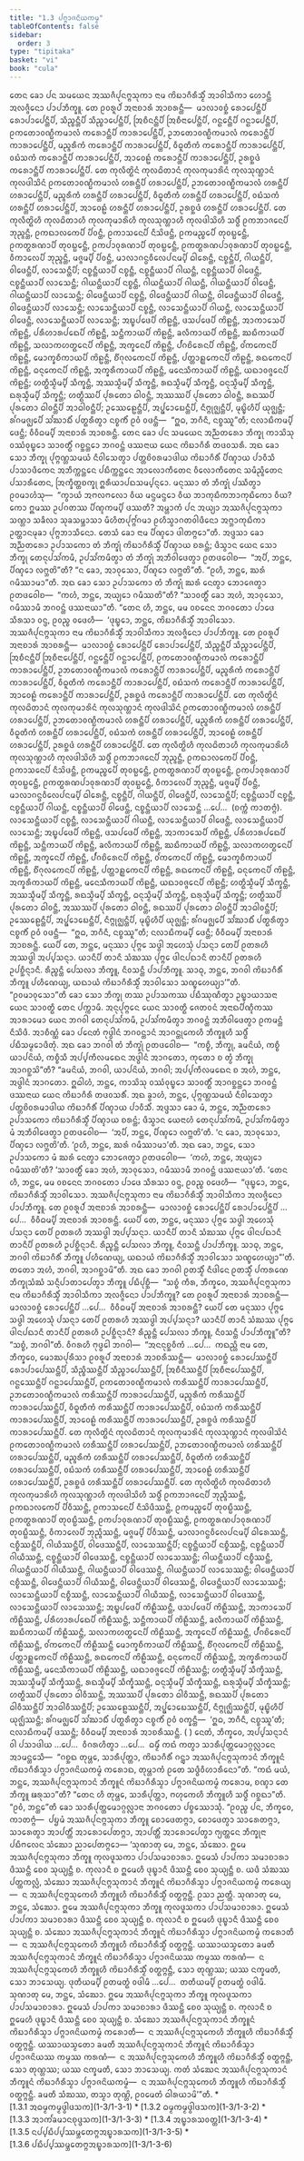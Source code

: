 ```yaml
---
title: "1.3 ᨸᨻ᩠ᨻᩣᨩᨶᩦᨿᨠᨾ᩠ᨾ"
tableOfContents: false
sidebar:
  order: 3
type: "tipitaka"
basket: "vi"
book: "cula"
---
```



<DynamicBreadcrumb />

<Division number="21" book="cula">

<Paragraph number="118" book="cula">
ᨲᩮᨶ ᨡᩮᩣ ᨸᨶ ᩈᨾᨿᩮᨶ ᩋᩔᨩᩥᨸᩩᨶᨻ᩠ᨻᩈᩩᨠᩣ ᨶᩣᨾ ᨠᩦᨭᩣᨣᩥᩁᩥᩈ᩠ᨾᩥᩴ ᩋᩣᩅᩤᩈᩥᨠᩣ ᩉᩮᩣᨶ᩠ᨲᩥ ᩋᩃᨩ᩠ᨩᩥᨶᩮᩣ ᨸᩣᨸᨽᩥᨠ᩠ᨡᩪ. ᨲᩮ ᩑᩅᩁᩪᨸᩴ ᩋᨶᩣᨧᩣᩁᩴ ᩋᩣᨧᩁᨶ᩠ᨲᩥ—  ᨾᩣᩃᩣᩅᨧ᩠ᨨᩴ ᩁᩮᩣᨸᩮᨶ᩠ᨲᩥᨸᩥ ᩁᩮᩣᨸᩣᨸᩮᨶ᩠ᨲᩥᨸᩥ, ᩈᩥᨬ᩠ᨧᨶ᩠ᨲᩥᨸᩥ ᩈᩥᨬ᩠ᨧᩣᨸᩮᨶ᩠ᨲᩥᨸᩥ, ᩒᨧᩥᨶᨶ᩠ᨲᩥᨸᩥ ᩒᨧᩥᨶᩣᨸᩮᨶ᩠ᨲᩥᨸᩥ, ᨣᨶ᩠ᨳᩮᨶ᩠ᨲᩥᨸᩥ ᨣᨶ᩠ᨳᩣᨸᩮᨶ᩠ᨲᩥᨸᩥ, ᩑᨠᨲᩮᩣᩅᨱ᩠ᨭᩥᨠᨾᩣᩃᩴ ᨠᩁᩮᩣᨶ᩠ᨲᩥᨸᩥ ᨠᩣᩁᩣᨸᩮᨶ᩠ᨲᩥᨸᩥ, ᩏᨽᨲᩮᩣᩅᨱ᩠ᨭᩥᨠᨾᩣᩃᩴ ᨠᩁᩮᩣᨶ᩠ᨲᩥᨸᩥ ᨠᩣᩁᩣᨸᩮᨶ᩠ᨲᩥᨸᩥ, ᨾᨬ᩠ᨩᩁᩥᨠᩴ ᨠᩁᩮᩣᨶ᩠ᨲᩥᨸᩥ ᨠᩣᩁᩣᨸᩮᨶ᩠ᨲᩥᨸᩥ, ᩅᩥᨵᩪᨲᩥᨠᩴ ᨠᩁᩮᩣᨶ᩠ᨲᩥᨸᩥ ᨠᩣᩁᩣᨸᩮᨶ᩠ᨲᩥᨸᩥ, ᩅᨭᩴᩈᨠᩴ ᨠᩁᩮᩣᨶ᩠ᨲᩥᨸᩥ ᨠᩣᩁᩣᨸᩮᨶ᩠ᨲᩥᨸᩥ, ᩋᩣᩅᩮᩊᩴ ᨠᩁᩮᩣᨶ᩠ᨲᩥᨸᩥ ᨠᩣᩁᩣᨸᩮᨶ᩠ᨲᩥᨸᩥ, ᩏᩁᨧ᩠ᨨᨴᩴ ᨠᩁᩮᩣᨶ᩠ᨲᩥᨸᩥ ᨠᩣᩁᩣᨸᩮᨶ᩠ᨲᩥᨸᩥ. ᨲᩮ ᨠᩩᩃᩥᨲ᩠ᨳᩦᨶᩴ ᨠᩩᩃᨵᩦᨲᩣᨶᩴ ᨠᩩᩃᨠᩩᨾᩣᩁᩦᨶᩴ ᨠᩩᩃᩈᩩᨱ᩠ᩉᩣᨶᩴ ᨠᩩᩃᨴᩤᩈᩦᨶᩴ ᩑᨠᨲᩮᩣᩅᨱ᩠ᨭᩥᨠᨾᩣᩃᩴ ᩉᩁᨶ᩠ᨲᩥᨸᩥ ᩉᩁᩣᨸᩮᨶ᩠ᨲᩥᨸᩥ, ᩏᨽᨲᩮᩣᩅᨱ᩠ᨭᩥᨠᨾᩣᩃᩴ ᩉᩁᨶ᩠ᨲᩥᨸᩥ ᩉᩁᩣᨸᩮᨶ᩠ᨲᩥᨸᩥ, ᨾᨬ᩠ᨩᩁᩥᨠᩴ ᩉᩁᨶ᩠ᨲᩥᨸᩥ ᩉᩁᩣᨸᩮᨶ᩠ᨲᩥᨸᩥ, ᩅᩥᨵᩪᨲᩥᨠᩴ ᩉᩁᨶ᩠ᨲᩥᨸᩥ ᩉᩁᩣᨸᩮᨶ᩠ᨲᩥᨸᩥ, ᩅᨭᩴᩈᨠᩴ ᩉᩁᨶ᩠ᨲᩥᨸᩥ ᩉᩁᩣᨸᩮᨶ᩠ᨲᩥᨸᩥ, ᩋᩣᩅᩮᩊᩴ ᩉᩁᨶ᩠ᨲᩥᨸᩥ ᩉᩁᩣᨸᩮᨶ᩠ᨲᩥᨸᩥ, ᩏᩁᨧ᩠ᨨᨴᩴ ᩉᩁᨶ᩠ᨲᩥᨸᩥ ᩉᩁᩣᨸᩮᨶ᩠ᨲᩥᨸᩥ. ᨲᩮ ᨠᩩᩃᩥᨲ᩠ᨳᩦᩉᩥ ᨠᩩᩃᨵᩦᨲᩣᩉᩥ ᨠᩩᩃᨠᩩᨾᩣᩁᩦᩉᩥ ᨠᩩᩃᩈᩩᨱ᩠ᩉᩣᩉᩥ ᨠᩩᩃᨴᩤᩈᩦᩉᩥ ᩈᨴ᩠ᨵᩥᩴ ᩑᨠᨽᩣᨩᨶᩮᨸᩥ ᨽᩩᨬ᩠ᨩᨶ᩠ᨲᩥ, ᩑᨠᨳᩣᩃᨠᩮᨸᩥ ᨸᩥᩅᨶ᩠ᨲᩥ, ᩑᨠᩣᩈᨶᩮᨸᩥ ᨶᩥᩈᩦᨴᨶ᩠ᨲᩥ, ᩑᨠᨾᨬ᩠ᨧᩮᨸᩥ ᨲᩩᩅᨭ᩠ᨭᩮᨶ᩠ᨲᩥ, ᩑᨠᨲ᩠ᨳᩁᨱᩣᨸᩥ ᨲᩩᩅᨭ᩠ᨭᩮᨶ᩠ᨲᩥ, ᩑᨠᨸᩣᩅᩩᩁᨱᩣᨸᩥ ᨲᩩᩅᨭ᩠ᨭᩮᨶ᩠ᨲᩥ, ᩑᨠᨲ᩠ᨳᩁᨱᨸᩣᩅᩩᩁᨱᩣᨸᩥ ᨲᩩᩅᨭ᩠ᨭᩮᨶ᩠ᨲᩥ, ᩅᩥᨠᩣᩃᩮᨸᩥ ᨽᩩᨬ᩠ᨩᨶ᩠ᨲᩥ, ᨾᨩ᩠ᨩᨾ᩠ᨸᩥ ᨸᩥᩅᨶ᩠ᨲᩥ, ᨾᩣᩃᩣᨣᨶ᩠ᨵᩅᩥᩃᩮᨸᨶᨾ᩠ᨸᩥ ᨵᩤᩁᩮᨶ᩠ᨲᩥ, ᨶᨧ᩠ᨧᨶ᩠ᨲᩥᨸᩥ, ᨣᩤᨿᨶ᩠ᨲᩥᨸᩥ, ᩅᩤᨴᩮᨶ᩠ᨲᩥᨸᩥ, ᩃᩣᩈᩮᨶ᩠ᨲᩥᨸᩥ; ᨶᨧ᩠ᨧᨶ᩠ᨲᩥᨿᩣᨸᩥ ᨶᨧ᩠ᨧᨶ᩠ᨲᩥ, ᨶᨧ᩠ᨧᨶ᩠ᨲᩥᨿᩣᨸᩥ ᨣᩤᨿᨶ᩠ᨲᩥ, ᨶᨧ᩠ᨧᨶ᩠ᨲᩥᨿᩣᨸᩥ ᩅᩤᨴᩮᨶ᩠ᨲᩥ, ᨶᨧ᩠ᨧᨶ᩠ᨲᩥᨿᩣᨸᩥ ᩃᩣᩈᩮᨶ᩠ᨲᩥ; ᨣᩤᨿᨶ᩠ᨲᩥᨿᩣᨸᩥ ᨶᨧ᩠ᨧᨶ᩠ᨲᩥ, ᨣᩤᨿᨶ᩠ᨲᩥᨿᩣᨸᩥ ᨣᩤᨿᨶ᩠ᨲᩥ, ᨣᩤᨿᨶ᩠ᨲᩥᨿᩣᨸᩥ ᩅᩤᨴᩮᨶ᩠ᨲᩥ, ᨣᩤᨿᨶ᩠ᨲᩥᨿᩣᨸᩥ ᩃᩣᩈᩮᨶ᩠ᨲᩥ; ᩅᩤᨴᩮᨶ᩠ᨲᩥᨿᩣᨸᩥ ᨶᨧ᩠ᨧᨶ᩠ᨲᩥ, ᩅᩤᨴᩮᨶ᩠ᨲᩥᨿᩣᨸᩥ ᨣᩤᨿᨶ᩠ᨲᩥ, ᩅᩤᨴᩮᨶ᩠ᨲᩥᨿᩣᨸᩥ ᩅᩤᨴᩮᨶ᩠ᨲᩥ, ᩅᩤᨴᩮᨶ᩠ᨲᩥᨿᩣᨸᩥ ᩃᩣᩈᩮᨶ᩠ᨲᩥ; ᩃᩣᩈᩮᨶ᩠ᨲᩥᨿᩣᨸᩥ ᨶᨧ᩠ᨧᨶ᩠ᨲᩥ, ᩃᩣᩈᩮᨶ᩠ᨲᩥᨿᩣᨸᩥ ᨣᩤᨿᨶ᩠ᨲᩥ, ᩃᩣᩈᩮᨶ᩠ᨲᩥᨿᩣᨸᩥ ᩅᩤᨴᩮᨶ᩠ᨲᩥ, ᩃᩣᩈᩮᨶ᩠ᨲᩥᨿᩣᨸᩥ ᩃᩣᩈᩮᨶ᩠ᨲᩥ; ᩋᨭ᩠ᨮᨸᨴᩮᨸᩥ ᨠᩦᩊᨶ᩠ᨲᩥ, ᨴᩈᨸᨴᩮᨸᩥ ᨠᩦᩊᨶ᩠ᨲᩥ, ᩋᩣᨠᩣᩈᩮᨸᩥ ᨠᩦᩊᨶ᩠ᨲᩥ, ᨸᩁᩥᩉᩣᩁᨸᨳᩮᨸᩥ ᨠᩦᩊᨶ᩠ᨲᩥ, ᩈᨶ᩠ᨲᩥᨠᩣᨿᨸᩥ ᨠᩦᩊᨶ᩠ᨲᩥ, ᨡᩃᩥᨠᩣᨿᨸᩥ ᨠᩦᩊᨶ᩠ᨲᩥ, ᨥᨭᩥᨠᩣᨿᨸᩥ ᨠᩦᩊᨶ᩠ᨲᩥ, ᩈᩃᩣᨠᩉᨲ᩠ᨳᩮᨶᨸᩥ ᨠᩦᩊᨶ᩠ᨲᩥ, ᩋᨠ᩠ᨡᩮᨶᨸᩥ ᨠᩦᩊᨶ᩠ᨲᩥ, ᨸᩘᨣᨧᩦᩁᩮᨶᨸᩥ ᨠᩦᩊᨶ᩠ᨲᩥ, ᩅᩘᨠᨠᩮᨶᨸᩥ ᨠᩦᩊᨶ᩠ᨲᩥ, ᨾᩮᩣᨠ᩠ᨡᨧᩥᨠᩣᨿᨸᩥ ᨠᩦᩊᨶ᩠ᨲᩥ, ᨧᩥᩘᨣᩩᩃᨠᩮᨶᨸᩥ ᨠᩦᩊᨶ᩠ᨲᩥ, ᨸᨲ᩠ᨲᩣᩊ᩠ᩉᨠᩮᨶᨸᩥ ᨠᩦᩊᨶ᩠ᨲᩥ, ᩁᨳᨠᩮᨶᨸᩥ ᨠᩦᩊᨶ᩠ᨲᩥ, ᨵᨶᩩᨠᩮᨶᨸᩥ ᨠᩦᩊᨶ᩠ᨲᩥ, ᩋᨠ᩠ᨡᩁᩥᨠᩣᨿᨸᩥ ᨠᩦᩊᨶ᩠ᨲᩥ, ᨾᨶᩮᩈᩥᨠᩣᨿᨸᩥ ᨠᩦᩊᨶ᩠ᨲᩥ, ᨿᨳᩣᩅᨩ᩠ᨩᩮᨶᨸᩥ ᨠᩦᩊᨶ᩠ᨲᩥ; ᩉᨲ᩠ᨳᩥᩈ᩠ᨾᩥᨾ᩠ᨸᩥ ᩈᩥᨠ᩠ᨡᨶ᩠ᨲᩥ, ᩋᩔᩈ᩠ᨾᩥᨾ᩠ᨸᩥ ᩈᩥᨠ᩠ᨡᨶ᩠ᨲᩥ, ᩁᨳᩈ᩠ᨾᩥᨾ᩠ᨸᩥ ᩈᩥᨠ᩠ᨡᨶ᩠ᨲᩥ, ᨵᨶᩩᩈ᩠ᨾᩥᨾ᩠ᨸᩥ ᩈᩥᨠ᩠ᨡᨶ᩠ᨲᩥ, ᨳᩁᩩᩈ᩠ᨾᩥᨾ᩠ᨸᩥ ᩈᩥᨠ᩠ᨡᨶ᩠ᨲᩥ; ᩉᨲ᩠ᨳᩥᩔᨸᩥ ᨸᩩᩁᨲᩮᩣ ᨵᩤᩅᨶ᩠ᨲᩥ, ᩋᩔᩔᨸᩥ ᨸᩩᩁᨲᩮᩣ ᨵᩤᩅᨶ᩠ᨲᩥ, ᩁᨳᩔᨸᩥ ᨸᩩᩁᨲᩮᩣ ᨵᩤᩅᨶ᩠ᨲᩥᨸᩥ ᩋᩣᨵᩤᩅᨶ᩠ᨲᩥᨸᩥ; ᩏᩔᩮᩊᩮᨶ᩠ᨲᩥᨸᩥ, ᩋᨸ᩠ᨹᩮᩣᨭᩮᨶ᩠ᨲᩥᨸᩥ, ᨶᩥᨻ᩠ᨻᩩᨩ᩠ᨫᨶ᩠ᨲᩥᨸᩥ, ᨾᩩᨭ᩠ᨮᩦᩉᩥᨸᩥ ᨿᩩᨩ᩠ᨫᨶ᩠ᨲᩥ; ᩁᩘᨣᨾᨩ᩠ᨫᩮᨸᩥ ᩈᩘᨥᩣᨭᩥᩴ ᨸᨲ᩠ᨳᩁᩥᨲ᩠ᩅᩣ ᨶᨧ᩠ᨧᨠᩥᩴ ᩑᩅᩴ ᩅᨴᨶ᩠ᨲᩥ—  “ᩍᨵ, ᨽᨣᩥᨶᩥ, ᨶᨧ᩠ᨧᩔᩪ”ᨲᩥ; ᨶᩃᩣᨭᩥᨠᨾ᩠ᨸᩥ ᨴᩮᨶ᩠ᨲᩥ; ᩅᩥᩅᩥᨵᨾ᩠ᨸᩥ ᩋᨶᩣᨧᩣᩁᩴ ᩋᩣᨧᩁᨶ᩠ᨲᩥ.


</Paragraph>

</Division>
<Division number="22" book="cula">

<Paragraph number="119" book="cula">
ᨲᩮᨶ ᨡᩮᩣ ᨸᨶ ᩈᨾᨿᩮᨶ ᩋᨬ᩠ᨬᨲᩁᩮᩣ ᨽᩥᨠ᩠ᨡᩩ ᨠᩣᩈᩦᩈᩩ ᩅᩔᩴᩅᩩᨭ᩠ᨮᩮᩣ ᩈᩣᩅᨲ᩠ᨳᩥᩴ ᨣᨧ᩠ᨨᨶ᩠ᨲᩮᩣ ᨽᨣᩅᨶ᩠ᨲᩴ ᨴᩔᨶᩣᨿ ᨿᩮᨶ ᨠᩦᨭᩣᨣᩥᩁᩥ ᨲᨴᩅᩈᩁᩥ. ᩋᨳ ᨡᩮᩣ ᩈᩮᩣ ᨽᩥᨠ᩠ᨡᩩ ᨸᩩᨻ᩠ᨻᨱ᩠ᩉᩈᨾᨿᩴ ᨶᩥᩅᩤᩈᩮᨲ᩠ᩅᩣ ᨸᨲ᩠ᨲᨧᩦᩅᩁᨾᩣᨴᩤᨿ ᨠᩦᨭᩣᨣᩥᩁᩥᩴ ᨸᩥᨱ᩠ᨯᩣᨿ ᨸᩣᩅᩥᩈᩥ ᨸᩣᩈᩣᨴᩥᨠᩮᨶ ᩋᨽᩥᨠ᩠ᨠᨶ᩠ᨲᩮᨶ ᨸᨭᩥᨠ᩠ᨠᨶ᩠ᨲᩮᨶ ᩋᩣᩃᩮᩣᨠᩥᨲᩮᨶ ᩅᩥᩃᩮᩣᨠᩥᨲᩮᨶ ᩈᨾᩥᨬ᩠ᨩᩥᨲᩮᨶ ᨸᩈᩣᩁᩥᨲᩮᨶ, ᩒᨠ᩠ᨡᩥᨲ᩠ᨲᨧᨠ᩠ᨡᩩ ᩍᩁᩥᨿᩣᨸᨳᩈᨾ᩠ᨸᨶ᩠ᨶᩮᩣ. ᨾᨶᩩᩔᩣ ᨲᩴ ᨽᩥᨠ᩠ᨡᩩᩴ ᨸᩔᩥᨲ᩠ᩅᩣ ᩑᩅᨾᩣᩉᩴᩈᩩ—  “ᨠ᩠ᩅᩣᨿᩴ ᩋᨻᩃᨻᩃᩮᩣ ᩅᩥᨿ ᨾᨶ᩠ᨴᨾᨶ᩠ᨴᩮᩣ ᩅᩥᨿ ᨽᩣᨠᩩᨭᩥᨠᨽᩣᨠᩩᨭᩥᨠᩮᩣ ᩅᩥᨿ? ᨠᩮᩣ ᩍᨾᩔ ᩏᨸᨣᨲᩔ ᨸᩥᨱ᩠ᨯᨠᨾ᩠ᨸᩥ ᨴᩔᨲᩥ? ᩋᨾ᩠ᩉᩣᨠᩴ ᨸᨶ ᩋᨿ᩠ᨿᩣ ᩋᩔᨩᩥᨸᩩᨶᨻ᩠ᨻᩈᩩᨠᩣ ᩈᨱ᩠ᩉᩣ ᩈᨡᩥᩃᩣ ᩈᩩᨡᩈᨾ᩠ᨽᩣᩈᩣ ᨾᩥᩉᩥᨲᨸᩩᨻ᩠ᨻᩘᨣᨾᩣ ᩑᩉᩥᩈ᩠ᩅᩣᨣᨲᩅᩤᨴᩥᨶᩮᩣ ᩋᨻ᩠ᨽᩣᨠᩩᨭᩥᨠᩣ ᩏᨲ᩠ᨲᩣᨶᨾᩩᨡᩣ ᨸᩩᨻ᩠ᨻᨽᩣᩈᩥᨶᩮᩣ. ᨲᩮᩈᩴ ᨡᩮᩣ ᨶᩣᨾ ᨸᩥᨱ᩠ᨯᩮᩣ ᨴᩤᨲᨻ᩠ᨻᩮᩣ”ᨲᩥ.


</Paragraph>

<Paragraph number="120" book="cula">
ᩋᨴ᩠ᨴᩈᩣ ᨡᩮᩣ ᩋᨬ᩠ᨬᨲᩁᩮᩣ ᩏᨸᩣᩈᨠᩮᩣ ᨲᩴ ᨽᩥᨠ᩠ᨡᩩᩴ ᨠᩦᨭᩣᨣᩥᩁᩥᩈ᩠ᨾᩥᩴ ᨸᩥᨱ᩠ᨯᩣᨿ ᨧᩁᨶ᩠ᨲᩴ; ᨴᩥᩈ᩠ᩅᩣᨶ ᨿᩮᨶ ᩈᩮᩣ ᨽᩥᨠ᩠ᨡᩩ ᨲᩮᨶᩩᨸᩈᩘᨠᨾᩥ, ᩏᨸᩈᩘᨠᨾᩥᨲ᩠ᩅᩣ ᨲᩴ ᨽᩥᨠ᩠ᨡᩩᩴ ᩋᨽᩥᩅᩤᨴᩮᨲ᩠ᩅᩣ ᩑᨲᨴᩅᩮᩤᨧ—  “ᩋᨸᩥ, ᨽᨶ᩠ᨲᩮ, ᨸᩥᨱ᩠ᨯᩮᩣ ᩃᨻ᩠ᨽᨲᩦ”ᨲᩥ? “ᨶ ᨡᩮᩣ, ᩋᩣᩅᩩᩈᩮᩣ, ᨸᩥᨱ᩠ᨯᩮᩣ ᩃᨻ᩠ᨽᨲᩦ”ᨲᩥ. “ᩑᩉᩥ, ᨽᨶ᩠ᨲᩮ, ᨥᩁᩴ ᨣᨾᩥᩔᩣᨾᩣ”ᨲᩥ. ᩋᨳ ᨡᩮᩣ ᩈᩮᩣ ᩏᨸᩣᩈᨠᩮᩣ ᨲᩴ ᨽᩥᨠ᩠ᨡᩩᩴ ᨥᩁᩴ ᨶᩮᨲ᩠ᩅᩣ ᨽᩮᩣᨩᩮᨲ᩠ᩅᩣ ᩑᨲᨴᩅᩮᩤᨧ—  “ᨠᩉᩴ, ᨽᨶ᩠ᨲᩮ, ᩋᨿ᩠ᨿᩮᩣ ᨣᨾᩥᩔᨲᩦ”ᨲᩥ? “ᩈᩣᩅᨲ᩠ᨳᩥᩴ ᨡᩮᩣ ᩋᩉᩴ, ᩋᩣᩅᩩᩈᩮᩣ, ᨣᨾᩥᩔᩣᨾᩥ ᨽᨣᩅᨶ᩠ᨲᩴ ᨴᩔᨶᩣᨿᩣ”ᨲᩥ. “ᨲᩮᨶ ᩉᩥ, ᨽᨶ᩠ᨲᩮ, ᨾᨾ ᩅᨧᨶᩮᨶ ᨽᨣᩅᨲᩮᩣ ᨸᩣᨴᩮ ᩈᩥᩁᩈᩣ ᩅᨶ᩠ᨴ, ᩑᩅᨬ᩠ᨧ ᩅᨴᩮᩉᩥ—  ‘ᨴᩩᨭ᩠ᨮᩮᩣ, ᨽᨶ᩠ᨲᩮ, ᨠᩦᨭᩣᨣᩥᩁᩥᩈ᩠ᨾᩥᩴ ᩋᩣᩅᩤᩈᩮᩣ. ᩋᩔᨩᩥᨸᩩᨶᨻ᩠ᨻᩈᩩᨠᩣ ᨶᩣᨾ ᨠᩦᨭᩣᨣᩥᩁᩥᩈ᩠ᨾᩥᩴ ᩋᩣᩅᩤᩈᩥᨠᩣ ᩋᩃᨩ᩠ᨩᩥᨶᩮᩣ ᨸᩣᨸᨽᩥᨠ᩠ᨡᩪ. ᨲᩮ ᩑᩅᩁᩪᨸᩴ ᩋᨶᩣᨧᩣᩁᩴ ᩋᩣᨧᩁᨶ᩠ᨲᩥ—  ᨾᩣᩃᩣᩅᨧ᩠ᨨᩴ ᩁᩮᩣᨸᩮᨶ᩠ᨲᩥᨸᩥ ᩁᩮᩣᨸᩣᨸᩮᨶ᩠ᨲᩥᨸᩥ, ᩈᩥᨬ᩠ᨧᨶ᩠ᨲᩥᨸᩥ ᩈᩥᨬ᩠ᨧᩣᨸᩮᨶ᩠ᨲᩥᨸᩥ, ᩒᨧᩥᨶᨶ᩠ᨲᩥᨸᩥ ᩒᨧᩥᨶᩣᨸᩮᨶ᩠ᨲᩥᨸᩥ, ᨣᨶ᩠ᨳᩮᨶ᩠ᨲᩥᨸᩥ ᨣᨶ᩠ᨳᩣᨸᩮᨶ᩠ᨲᩥᨸᩥ, ᩑᨠᨲᩮᩣᩅᨱ᩠ᨭᩥᨠᨾᩣᩃᩴ ᨠᩁᩮᩣᨶ᩠ᨲᩥᨸᩥ ᨠᩣᩁᩣᨸᩮᨶ᩠ᨲᩥᨸᩥ, ᩏᨽᨲᩮᩣᩅᨱ᩠ᨭᩥᨠᨾᩣᩃᩴ ᨠᩁᩮᩣᨶ᩠ᨲᩥᨸᩥ ᨠᩣᩁᩣᨸᩮᨶ᩠ᨲᩥᨸᩥ, ᨾᨬ᩠ᨩᩁᩥᨠᩴ ᨠᩁᩮᩣᨶ᩠ᨲᩥᨸᩥ ᨠᩣᩁᩣᨸᩮᨶ᩠ᨲᩥᨸᩥ, ᩅᩥᨵᩪᨲᩥᨠᩴ ᨠᩁᩮᩣᨶ᩠ᨲᩥᨸᩥ ᨠᩣᩁᩣᨸᩮᨶ᩠ᨲᩥᨸᩥ, ᩅᨭᩴᩈᨠᩴ ᨠᩁᩮᩣᨶ᩠ᨲᩥᨸᩥ ᨠᩣᩁᩣᨸᩮᨶ᩠ᨲᩥᨸᩥ, ᩋᩣᩅᩮᩊᩴ ᨠᩁᩮᩣᨶ᩠ᨲᩥᨸᩥ ᨠᩣᩁᩣᨸᩮᨶ᩠ᨲᩥᨸᩥ, ᩏᩁᨧ᩠ᨨᨴᩴ ᨠᩁᩮᩣᨶ᩠ᨲᩥᨸᩥ ᨠᩣᩁᩣᨸᩮᨶ᩠ᨲᩥᨸᩥ. ᨲᩮ ᨠᩩᩃᩥᨲ᩠ᨳᩦᨶᩴ ᨠᩩᩃᨵᩦᨲᩣᨶᩴ ᨠᩩᩃᨠᩩᨾᩣᩁᩦᨶᩴ ᨠᩩᩃᩈᩩᨱ᩠ᩉᩣᨶᩴ ᨠᩩᩃᨴᩤᩈᩦᨶᩴ ᩑᨠᨲᩮᩣᩅᨱ᩠ᨭᩥᨠᨾᩣᩃᩴ ᩉᩁᨶ᩠ᨲᩥᨸᩥ ᩉᩁᩣᨸᩮᨶ᩠ᨲᩥᨸᩥ, ᩏᨽᨲᩮᩣᩅᨱ᩠ᨭᩥᨠᨾᩣᩃᩴ ᩉᩁᨶ᩠ᨲᩥᨸᩥ ᩉᩁᩣᨸᩮᨶ᩠ᨲᩥᨸᩥ, ᨾᨬ᩠ᨩᩁᩥᨠᩴ ᩉᩁᨶ᩠ᨲᩥᨸᩥ ᩉᩁᩣᨸᩮᨶ᩠ᨲᩥᨸᩥ, ᩅᩥᨵᩪᨲᩥᨠᩴ ᩉᩁᨶ᩠ᨲᩥᨸᩥ ᩉᩁᩣᨸᩮᨶ᩠ᨲᩥᨸᩥ, ᩅᨭᩴᩈᨠᩴ ᩉᩁᨶ᩠ᨲᩥᨸᩥ ᩉᩁᩣᨸᩮᨶ᩠ᨲᩥᨸᩥ, ᩋᩣᩅᩮᩊᩴ ᩉᩁᨶ᩠ᨲᩥᨸᩥ ᩉᩁᩣᨸᩮᨶ᩠ᨲᩥᨸᩥ, ᩏᩁᨧ᩠ᨨᨴᩴ ᩉᩁᨶ᩠ᨲᩥᨸᩥ ᩉᩁᩣᨸᩮᨶ᩠ᨲᩥᨸᩥ.


</Paragraph>

<Paragraph number="121" book="cula">
ᨲᩮ ᨠᩩᩃᩥᨲ᩠ᨳᩦᩉᩥ ᨠᩩᩃᨵᩦᨲᩣᩉᩥ ᨠᩩᩃᨠᩩᨾᩣᩁᩦᩉᩥ ᨠᩩᩃᩈᩩᨱ᩠ᩉᩣᩉᩥ ᨠᩩᩃᨴᩤᩈᩦᩉᩥ ᩈᨴ᩠ᨵᩥᩴ ᩑᨠᨽᩣᨩᨶᩮᨸᩥ ᨽᩩᨬ᩠ᨩᨶ᩠ᨲᩥ, ᩑᨠᨳᩣᩃᨠᩮᨸᩥ ᨸᩥᩅᨶ᩠ᨲᩥ, ᩑᨠᩣᩈᨶᩮᨸᩥ ᨶᩥᩈᩦᨴᨶ᩠ᨲᩥ, ᩑᨠᨾᨬ᩠ᨧᩮᨸᩥ ᨲᩩᩅᨭ᩠ᨭᩮᨶ᩠ᨲᩥ, ᩑᨠᨲ᩠ᨳᩁᨱᩣᨸᩥ ᨲᩩᩅᨭ᩠ᨭᩮᨶ᩠ᨲᩥ, ᩑᨠᨸᩣᩅᩩᩁᨱᩣᨸᩥ ᨲᩩᩅᨭ᩠ᨭᩮᨶ᩠ᨲᩥ, ᩑᨠᨲ᩠ᨳᩁᨱᨸᩣᩅᩩᩁᨱᩣᨸᩥ ᨲᩩᩅᨭ᩠ᨭᩮᨶ᩠ᨲᩥ, ᩅᩥᨠᩣᩃᩮᨸᩥ ᨽᩩᨬ᩠ᨩᨶ᩠ᨲᩥ, ᨾᨩ᩠ᨩᨾ᩠ᨸᩥ ᨸᩥᩅᨶ᩠ᨲᩥ, ᨾᩣᩃᩣᨣᨶ᩠ᨵᩅᩥᩃᩮᨸᨶᨾ᩠ᨸᩥ ᨵᩤᩁᩮᨶ᩠ᨲᩥ, ᨶᨧ᩠ᨧᨶ᩠ᨲᩥᨸᩥ, ᨣᩤᨿᨶ᩠ᨲᩥᨸᩥ, ᩅᩤᨴᩮᨶ᩠ᨲᩥᨸᩥ, ᩃᩣᩈᩮᨶ᩠ᨲᩥᨸᩥ; ᨶᨧ᩠ᨧᨶ᩠ᨲᩥᨿᩣᨸᩥ ᨶᨧ᩠ᨧᨶ᩠ᨲᩥ, ᨶᨧ᩠ᨧᨶ᩠ᨲᩥᨿᩣᨸᩥ ᨣᩤᨿᨶ᩠ᨲᩥ, ᨶᨧ᩠ᨧᨶ᩠ᨲᩥᨿᩣᨸᩥ ᩅᩤᨴᩮᨶ᩠ᨲᩥ, ᨶᨧ᩠ᨧᨶ᩠ᨲᩥᨿᩣᨸᩥ ᩃᩣᩈᩮᨶ᩠ᨲᩥ …ᨸᩮ…  (ᨧᨠ᩠ᨠᩴ ᨠᩣᨲᨻ᩠ᨻᩴ). ᩃᩣᩈᩮᨶ᩠ᨲᩥᨿᩣᨸᩥ ᨶᨧ᩠ᨧᨶ᩠ᨲᩥ, ᩃᩣᩈᩮᨶ᩠ᨲᩥᨿᩣᨸᩥ ᨣᩤᨿᨶ᩠ᨲᩥ, ᩃᩣᩈᩮᨶ᩠ᨲᩥᨿᩣᨸᩥ ᩅᩤᨴᩮᨶ᩠ᨲᩥ, ᩃᩣᩈᩮᨶ᩠ᨲᩥᨿᩣᨸᩥ ᩃᩣᩈᩮᨶ᩠ᨲᩥ; ᩋᨭ᩠ᨮᨸᨴᩮᨸᩥ ᨠᩦᩊᨶ᩠ᨲᩥ, ᨴᩈᨸᨴᩮᨸᩥ ᨠᩦᩊᨶ᩠ᨲᩥ, ᩋᩣᨠᩣᩈᩮᨸᩥ ᨠᩦᩊᨶ᩠ᨲᩥ, ᨸᩁᩥᩉᩣᩁᨸᨳᩮᨸᩥ ᨠᩦᩊᨶ᩠ᨲᩥ, ᩈᨶ᩠ᨲᩥᨠᩣᨿᨸᩥ ᨠᩦᩊᨶ᩠ᨲᩥ, ᨡᩃᩥᨠᩣᨿᨸᩥ ᨠᩦᩊᨶ᩠ᨲᩥ, ᨥᨭᩥᨠᩣᨿᨸᩥ ᨠᩦᩊᨶ᩠ᨲᩥ, ᩈᩃᩣᨠᩉᨲ᩠ᨳᩮᨶᨸᩥ ᨠᩦᩊᨶ᩠ᨲᩥ, ᩋᨠ᩠ᨡᩮᨶᨸᩥ ᨠᩦᩊᨶ᩠ᨲᩥ, ᨸᩘᨣᨧᩦᩁᩮᨶᨸᩥ ᨠᩦᩊᨶ᩠ᨲᩥ, ᩅᩘᨠᨠᩮᨶᨸᩥ ᨠᩦᩊᨶ᩠ᨲᩥ, ᨾᩮᩣᨠ᩠ᨡᨧᩥᨠᩣᨿᨸᩥ ᨠᩦᩊᨶ᩠ᨲᩥ, ᨧᩥᩘᨣᩩᩃᨠᩮᨶᨸᩥ ᨠᩦᩊᨶ᩠ᨲᩥ, ᨸᨲ᩠ᨲᩣᩊ᩠ᩉᨠᩮᨶᨸᩥ ᨠᩦᩊᨶ᩠ᨲᩥ, ᩁᨳᨠᩮᨶᨸᩥ ᨠᩦᩊᨶ᩠ᨲᩥ, ᨵᨶᩩᨠᩮᨶᨸᩥ ᨠᩦᩊᨶ᩠ᨲᩥ, ᩋᨠ᩠ᨡᩁᩥᨠᩣᨿᨸᩥ ᨠᩦᩊᨶ᩠ᨲᩥ, ᨾᨶᩮᩈᩥᨠᩣᨿᨸᩥ ᨠᩦᩊᨶ᩠ᨲᩥ, ᨿᨳᩣᩅᨩ᩠ᨩᩮᨶᨸᩥ ᨠᩦᩊᨶ᩠ᨲᩥ; ᩉᨲ᩠ᨳᩥᩈ᩠ᨾᩥᨾ᩠ᨸᩥ ᩈᩥᨠ᩠ᨡᨶ᩠ᨲᩥ, ᩋᩔᩈ᩠ᨾᩥᨾ᩠ᨸᩥ ᩈᩥᨠ᩠ᨡᨶ᩠ᨲᩥ, ᩁᨳᩈ᩠ᨾᩥᨾ᩠ᨸᩥ ᩈᩥᨠ᩠ᨡᨶ᩠ᨲᩥ, ᨵᨶᩩᩈ᩠ᨾᩥᨾ᩠ᨸᩥ ᩈᩥᨠ᩠ᨡᨶ᩠ᨲᩥ, ᨳᩁᩩᩈ᩠ᨾᩥᨾ᩠ᨸᩥ ᩈᩥᨠ᩠ᨡᨶ᩠ᨲᩥ; ᩉᨲ᩠ᨳᩥᩔᨸᩥ ᨸᩩᩁᨲᩮᩣ ᨵᩤᩅᨶ᩠ᨲᩥ, ᩋᩔᩔᨸᩥ ᨸᩩᩁᨲᩮᩣ ᨵᩤᩅᨶ᩠ᨲᩥ, ᩁᨳᩔᨸᩥ ᨸᩩᩁᨲᩮᩣ ᨵᩤᩅᨶ᩠ᨲᩥᨸᩥ ᩋᩣᨵᩤᩅᨶ᩠ᨲᩥᨸᩥ; ᩏᩔᩮᩊᩮᨶ᩠ᨲᩥᨸᩥ, ᩋᨸ᩠ᨹᩮᩣᨭᩮᨶ᩠ᨲᩥᨸᩥ, ᨶᩥᨻ᩠ᨻᩩᨩ᩠ᨫᨶ᩠ᨲᩥᨸᩥ, ᨾᩩᨭ᩠ᨮᩦᩉᩥᨸᩥ ᨿᩩᨩ᩠ᨫᨶ᩠ᨲᩥ; ᩁᩘᨣᨾᨩ᩠ᨫᩮᨸᩥ ᩈᩘᨥᩣᨭᩥᩴ ᨸᨲ᩠ᨳᩁᩥᨲ᩠ᩅᩣ ᨶᨧ᩠ᨧᨠᩥᩴ ᩑᩅᩴ ᩅᨴᨶ᩠ᨲᩥ—  “ᩍᨵ, ᨽᨣᩥᨶᩥ, ᨶᨧ᩠ᨧᩔᩪ”ᨲᩥ; ᨶᩃᩣᨭᩥᨠᨾ᩠ᨸᩥ ᨴᩮᨶ᩠ᨲᩥ; ᩅᩥᩅᩥᨵᨾ᩠ᨸᩥ ᩋᨶᩣᨧᩣᩁᩴ ᩋᩣᨧᩁᨶ᩠ᨲᩥ. ᨿᩮᨸᩥ ᨲᩮ, ᨽᨶ᩠ᨲᩮ, ᨾᨶᩩᩔᩣ ᨸᩩᨻ᩠ᨻᩮ ᩈᨴ᩠ᨵᩤ ᩋᩉᩮᩈᩩᩴ ᨸᩈᨶ᩠ᨶᩣ ᨲᩮᨸᩥ ᩑᨲᩁᩉᩥ ᩋᩔᨴ᩠ᨵᩤ ᩋᨸ᩠ᨸᩈᨶ᩠ᨶᩣ. ᨿᩣᨶᩥᨸᩥ ᨲᩣᨶᩥ ᩈᩴᨥᩔ ᨸᩩᨻ᩠ᨻᩮ ᨴᩤᨶᨸᨳᩣᨶᩥ ᨲᩣᨶᩥᨸᩥ ᩑᨲᩁᩉᩥ ᩏᨸᨧ᩠ᨨᩥᨶ᩠ᨶᩣᨶᩥ. ᩁᩥᨬ᩠ᨧᨶ᩠ᨲᩥ ᨸᩮᩈᩃᩣ ᨽᩥᨠ᩠ᨡᩪ, ᨶᩥᩅᩈᨶ᩠ᨲᩥ ᨸᩣᨸᨽᩥᨠ᩠ᨡᩪ. ᩈᩣᨵᩩ, ᨽᨶ᩠ᨲᩮ, ᨽᨣᩅᩤ ᨠᩦᨭᩣᨣᩥᩁᩥᩴ ᨽᩥᨠ᩠ᨡᩪ ᨸᩉᩥᨱᩮᨿ᩠ᨿ, ᨿᨳᩣᨿᩴ ᨠᩦᨭᩣᨣᩥᩁᩥᩈ᩠ᨾᩥᩴ ᩋᩣᩅᩤᩈᩮᩣ ᩈᨱ᩠ᨮᩉᩮᨿ᩠ᨿᩣ’”ᨲᩥ.


</Paragraph>

<Paragraph number="122" book="cula">
“ᩑᩅᨾᩣᩅᩩᩈᩮᩣ”ᨲᩥ ᨡᩮᩣ ᩈᩮᩣ ᨽᩥᨠ᩠ᨡᩩ ᨲᩔ ᩏᨸᩣᩈᨠᩔ ᨸᨭᩥᩔᩩᨱᩥᨲ᩠ᩅᩣ ᩏᨭ᩠ᨮᩣᨿᩣᩈᨶᩣ ᨿᩮᨶ ᩈᩣᩅᨲ᩠ᨳᩥ ᨲᩮᨶ ᨸᨠ᩠ᨠᩣᨾᩥ. ᩋᨶᩩᨸᩩᨻ᩠ᨻᩮᨶ ᨿᩮᨶ ᩈᩣᩅᨲ᩠ᨳᩥ ᨩᩮᨲᩅᨶᩴ ᩋᨶᩣᨳᨸᩥᨱ᩠ᨯᩥᨠᩔ ᩋᩣᩁᩣᨾᩮᩣ ᨿᩮᨶ ᨽᨣᩅᩤ ᨲᩮᨶᩩᨸᩈᩘᨠᨾᩥ, ᩏᨸᩈᩘᨠᨾᩥᨲ᩠ᩅᩣ ᨽᨣᩅᨶ᩠ᨲᩴ ᩋᨽᩥᩅᩤᨴᩮᨲ᩠ᩅᩣ ᩑᨠᨾᨶ᩠ᨲᩴ ᨶᩥᩈᩦᨴᩥ. ᩋᩣᨧᩥᨱ᩠ᨱᩴ ᨡᩮᩣ ᨸᨶᩮᨲᩴ ᨻᩩᨴ᩠ᨵᩤᨶᩴ ᨽᨣᩅᨶ᩠ᨲᩣᨶᩴ ᩋᩣᨣᨶ᩠ᨲᩩᨠᩮᩉᩥ ᨽᩥᨠ᩠ᨡᩪᩉᩥ ᩈᨴ᩠ᨵᩥᩴ ᨸᨭᩥᩈᨾ᩠ᨾᩮᩣᨴᩥᨲᩩᩴ. ᩋᨳ ᨡᩮᩣ ᨽᨣᩅᩤ ᨲᩴ ᨽᩥᨠ᩠ᨡᩩᩴ ᩑᨲᨴᩅᩮᩤᨧ—  “ᨠᨧ᩠ᨧᩥ, ᨽᩥᨠ᩠ᨡᩩ, ᨡᨾᨶᩦᨿᩴ, ᨠᨧ᩠ᨧᩥ ᨿᩣᨸᨶᩦᨿᩴ, ᨠᨧ᩠ᨧᩥᩈᩥ ᩋᨸ᩠ᨸᨠᩥᩃᨾᨳᩮᨶ ᩋᨴ᩠ᨵᩤᨶᩴ ᩋᩣᨣᨲᩮᩣ, ᨠᩩᨲᩮᩣ ᨧ ᨲ᩠ᩅᩴ ᨽᩥᨠ᩠ᨡᩩ ᩋᩣᨣᨧ᩠ᨨᩈᩦ”ᨲᩥ? “ᨡᨾᨶᩦᨿᩴ, ᨽᨣᩅᩤ, ᨿᩣᨸᨶᩦᨿᩴ, ᨽᨣᩅᩤ; ᩋᨸ᩠ᨸᨠᩥᩃᨾᨳᩮᨶ ᨧ ᩋᩉᩴ, ᨽᨶ᩠ᨲᩮ, ᩋᨴ᩠ᨵᩤᨶᩴ ᩋᩣᨣᨲᩮᩣ. ᩍᨵᩤᩉᩴ, ᨽᨶ᩠ᨲᩮ, ᨠᩣᩈᩦᩈᩩ ᩅᩔᩴᩅᩩᨭ᩠ᨮᩮᩣ ᩈᩣᩅᨲ᩠ᨳᩥᩴ ᩋᩣᨣᨧ᩠ᨨᨶ᩠ᨲᩮᩣ ᨽᨣᩅᨶ᩠ᨲᩴ ᨴᩔᨶᩣᨿ ᨿᩮᨶ ᨠᩦᨭᩣᨣᩥᩁᩥ ᨲᨴᩅᩈᩁᩥᩴ. ᩋᨳ ᨡ᩠ᩅᩣᩉᩴ, ᨽᨶ᩠ᨲᩮ, ᨸᩩᨻ᩠ᨻᨱ᩠ᩉᩈᨾᨿᩴ ᨶᩥᩅᩤᩈᩮᨲ᩠ᩅᩣ ᨸᨲ᩠ᨲᨧᩦᩅᩁᨾᩣᨴᩤᨿ ᨠᩦᨭᩣᨣᩥᩁᩥᩴ ᨸᩥᨱ᩠ᨯᩣᨿ ᨸᩣᩅᩥᩈᩥᩴ. ᩋᨴ᩠ᨴᩈᩣ ᨡᩮᩣ ᨾᩴ, ᨽᨶ᩠ᨲᩮ, ᩋᨬ᩠ᨬᨲᩁᩮᩣ ᩏᨸᩣᩈᨠᩮᩣ ᨠᩦᨭᩣᨣᩥᩁᩥᩈ᩠ᨾᩥᩴ ᨸᩥᨱ᩠ᨯᩣᨿ ᨧᩁᨶ᩠ᨲᩴ; ᨴᩥᩈ᩠ᩅᩣᨶ ᨿᩮᨶᩣᩉᩴ ᨲᩮᨶᩩᨸᩈᩘᨠᨾᩥ, ᩏᨸᩈᩘᨠᨾᩥᨲ᩠ᩅᩣ ᨾᩴ ᩋᨽᩥᩅᩤᨴᩮᨲ᩠ᩅᩣ ᩑᨲᨴᩅᩮᩤᨧ—  ‘ᩋᨸᩥ, ᨽᨶ᩠ᨲᩮ, ᨸᩥᨱ᩠ᨯᩮᩣ ᩃᨻ᩠ᨽᨲᩦ’ᨲᩥ. ‘ᨶ ᨡᩮᩣ, ᩋᩣᩅᩩᩈᩮᩣ, ᨸᩥᨱ᩠ᨯᩮᩣ ᩃᨻ᩠ᨽᨲᩦ’ᨲᩥ. ‘ᩑᩉᩥ, ᨽᨶ᩠ᨲᩮ, ᨥᩁᩴ ᨣᨾᩥᩔᩣᨾᩣ’ᨲᩥ. ᩋᨳ ᨡᩮᩣ, ᨽᨶ᩠ᨲᩮ, ᩈᩮᩣ ᩏᨸᩣᩈᨠᩮᩣ ᨾᩴ ᨥᩁᩴ ᨶᩮᨲ᩠ᩅᩣ ᨽᩮᩣᨩᩮᨲ᩠ᩅᩣ ᩑᨲᨴᩅᩮᩤᨧ—  ‘ᨠᩉᩴ, ᨽᨶ᩠ᨲᩮ, ᩋᨿ᩠ᨿᩮᩣ ᨣᨾᩥᩔᨲᩦ’ᨲᩥ? ‘ᩈᩣᩅᨲ᩠ᨳᩥᩴ ᨡᩮᩣ ᩋᩉᩴ, ᩋᩣᩅᩩᩈᩮᩣ, ᨣᨾᩥᩔᩣᨾᩥ ᨽᨣᩅᨶ᩠ᨲᩴ ᨴᩔᨶᩣᨿᩣ’ᨲᩥ. ‘ᨲᩮᨶ ᩉᩥ, ᨽᨶ᩠ᨲᩮ, ᨾᨾ ᩅᨧᨶᩮᨶ ᨽᨣᩅᨲᩮᩣ ᨸᩣᨴᩮ ᩈᩥᩁᩈᩣ ᩅᨶ᩠ᨴ, ᩑᩅᨬ᩠ᨧ ᩅᨴᩮᩉᩥ—  “ᨴᩩᨭ᩠ᨮᩮᩣ, ᨽᨶ᩠ᨲᩮ, ᨠᩦᨭᩣᨣᩥᩁᩥᩈ᩠ᨾᩥᩴ ᩋᩣᩅᩤᩈᩮᩣ. ᩋᩔᨩᩥᨸᩩᨶᨻ᩠ᨻᩈᩩᨠᩣ ᨶᩣᨾ ᨠᩦᨭᩣᨣᩥᩁᩥᩈ᩠ᨾᩥᩴ ᩋᩣᩅᩤᩈᩥᨠᩣ ᩋᩃᨩ᩠ᨩᩥᨶᩮᩣ ᨸᩣᨸᨽᩥᨠ᩠ᨡᩪ. ᨲᩮ ᩑᩅᩁᩪᨸᩴ ᩋᨶᩣᨧᩣᩁᩴ ᩋᩣᨧᩁᨶ᩠ᨲᩥ—  ᨾᩣᩃᩣᩅᨧ᩠ᨨᩴ ᩁᩮᩣᨸᩮᨶ᩠ᨲᩥᨸᩥ ᩁᩮᩣᨸᩣᨸᩮᨶ᩠ᨲᩥᨸᩥ …ᨸᩮ…  ᩅᩥᩅᩥᨵᨾ᩠ᨸᩥ ᩋᨶᩣᨧᩣᩁᩴ ᩋᩣᨧᩁᨶ᩠ᨲᩥ. ᨿᩮᨸᩥ ᨲᩮ, ᨽᨶ᩠ᨲᩮ, ᨾᨶᩩᩔᩣ ᨸᩩᨻ᩠ᨻᩮ ᩈᨴ᩠ᨵᩤ ᩋᩉᩮᩈᩩᩴ ᨸᩈᨶ᩠ᨶᩣ ᨲᩮᨸᩥ ᩑᨲᩁᩉᩥ ᩋᩔᨴ᩠ᨵᩤ ᩋᨸ᩠ᨸᩈᨶ᩠ᨶᩣ. ᨿᩣᨶᩥᨸᩥ ᨲᩣᨶᩥ ᩈᩴᨥᩔ ᨸᩩᨻ᩠ᨻᩮ ᨴᩤᨶᨸᨳᩣᨶᩥ ᨲᩣᨶᩥᨸᩥ ᩑᨲᩁᩉᩥ ᩏᨸᨧ᩠ᨨᩥᨶ᩠ᨶᩣᨶᩥ. ᩁᩥᨬ᩠ᨧᨶ᩠ᨲᩥ ᨸᩮᩈᩃᩣ ᨽᩥᨠ᩠ᨡᩪ, ᨶᩥᩅᩈᨶ᩠ᨲᩥ ᨸᩣᨸᨽᩥᨠ᩠ᨡᩪ. ᩈᩣᨵᩩ, ᨽᨶ᩠ᨲᩮ, ᨽᨣᩅᩤ ᨠᩦᨭᩣᨣᩥᩁᩥᩴ ᨽᩥᨠ᩠ᨡᩪ ᨸᩉᩥᨱᩮᨿ᩠ᨿ, ᨿᨳᩣᨿᩴ ᨠᩦᨭᩣᨣᩥᩁᩥᩈ᩠ᨾᩥᩴ ᩋᩣᩅᩤᩈᩮᩣ ᩈᨱ᩠ᨮᩉᩮᨿ᩠ᨿᩣ”’ᨲᩥ. ᨲᨲᩮᩣ ᩋᩉᩴ, ᨽᨣᩅᩤ, ᩋᩣᨣᨧ᩠ᨨᩣᨾᩦ”ᨲᩥ.


</Paragraph>

</Division>
<Division number="23" book="cula">

<Paragraph number="123" book="cula">
ᩋᨳ ᨡᩮᩣ ᨽᨣᩅᩤ ᩑᨲᩈ᩠ᨾᩥᩴ ᨶᩥᨴᩤᨶᩮ ᩑᨲᩈ᩠ᨾᩥᩴ ᨸᨠᩁᨱᩮ ᨽᩥᨠ᩠ᨡᩩᩈᩴᨥᩴ ᩈᨶ᩠ᨶᩥᨸᩣᨲᩣᨸᩮᨲ᩠ᩅᩣ ᨽᩥᨠ᩠ᨡᩪ ᨸᨭᩥᨸᩩᨧ᩠ᨨᩥ—  “ᩈᨧ᩠ᨧᩴ ᨠᩥᩁ, ᨽᩥᨠ᩠ᨡᩅᩮ, ᩋᩔᨩᩥᨸᩩᨶᨻ᩠ᨻᩈᩩᨠᩣ ᨶᩣᨾ ᨠᩦᨭᩣᨣᩥᩁᩥᩈ᩠ᨾᩥᩴ ᩋᩣᩅᩤᩈᩥᨠᩣ ᩋᩃᨩ᩠ᨩᩥᨶᩮᩣ ᨸᩣᨸᨽᩥᨠ᩠ᨡᩪ? ᨲᩮ ᩑᩅᩁᩪᨸᩴ ᩋᨶᩣᨧᩣᩁᩴ ᩋᩣᨧᩁᨶ᩠ᨲᩥ—  ᨾᩣᩃᩣᩅᨧ᩠ᨨᩴ ᩁᩮᩣᨸᩮᨶ᩠ᨲᩥᨸᩥ …ᨸᩮ…  ᩅᩥᩅᩥᨵᨾ᩠ᨸᩥ ᩋᨶᩣᨧᩣᩁᩴ ᩋᩣᨧᩁᨶ᩠ᨲᩥ? ᨿᩮᨸᩥ ᨲᩮ ᨾᨶᩩᩔᩣ ᨸᩩᨻ᩠ᨻᩮ ᩈᨴ᩠ᨵᩤ ᩋᩉᩮᩈᩩᩴ ᨸᩈᨶ᩠ᨶᩣ ᨲᩮᨸᩥ ᩑᨲᩁᩉᩥ ᩋᩔᨴ᩠ᨵᩤ ᩋᨸ᩠ᨸᩈᨶ᩠ᨶᩣ? ᨿᩣᨶᩥᨸᩥ ᨲᩣᨶᩥ ᩈᩴᨥᩔ ᨸᩩᨻ᩠ᨻᩮ ᨴᩤᨶᨸᨳᩣᨶᩥ ᨲᩣᨶᩥᨸᩥ ᩑᨲᩁᩉᩥ ᩏᨸᨧ᩠ᨨᩥᨶ᩠ᨶᩣᨶᩥ? ᩁᩥᨬ᩠ᨧᨶ᩠ᨲᩥ ᨸᩮᩈᩃᩣ ᨽᩥᨠ᩠ᨡᩪ, ᨶᩥᩅᩈᨶ᩠ᨲᩥ ᨸᩣᨸᨽᩥᨠ᩠ᨡᩪ”ᨲᩥ? “ᩈᨧ᩠ᨧᩴ, ᨽᨣᩅᩤ”ᨲᩥ. ᩅᩥᨣᩁᩉᩥ ᨻᩩᨴ᩠ᨵᩮᩤ ᨽᨣᩅᩤ—  “ᩋᨶᨶᩩᨧ᩠ᨨᩅᩥᨠᩴ …ᨸᩮ…  ᨠᨳᨬ᩠ᩉᩥ ᨶᩣᨾ ᨲᩮ, ᨽᩥᨠ᩠ᨡᩅᩮ, ᨾᩮᩣᨥᨸᩩᩁᩥᩈᩣ ᩑᩅᩁᩪᨸᩴ ᩋᨶᩣᨧᩣᩁᩴ ᩋᩣᨧᩁᩥᩔᨶ᩠ᨲᩥ—  ᨾᩣᩃᩣᩅᨧ᩠ᨨᩴ ᩁᩮᩣᨸᩮᩔᨶ᩠ᨲᩥᨸᩥ ᩁᩮᩣᨸᩣᨸᩮᩔᨶ᩠ᨲᩥᨸᩥ, ᩈᩥᨬ᩠ᨧᩥᩔᨶ᩠ᨲᩥᨸᩥ ᩈᩥᨬ᩠ᨧᩣᨸᩮᩔᨶ᩠ᨲᩥᨸᩥ, ᩒᨧᩥᨶᩥᩔᨶ᩠ᨲᩥᨸᩥ ᩒᨧᩥᨶᩣᨸᩮᩔᨶ᩠ᨲᩥᨸᩥ, ᨣᨶ᩠ᨳᩮᩔᨶ᩠ᨲᩥᨸᩥ ᨣᨶ᩠ᨳᩣᨸᩮᩔᨶ᩠ᨲᩥᨸᩥ, ᩑᨠᨲᩮᩣᩅᨱ᩠ᨭᩥᨠᨾᩣᩃᩴ ᨠᩁᩥᩔᨶ᩠ᨲᩥᨸᩥ ᨠᩣᩁᩣᨸᩮᩔᨶ᩠ᨲᩥᨸᩥ, ᩏᨽᨲᩮᩣᩅᨱ᩠ᨭᩥᨠᨾᩣᩃᩴ ᨠᩁᩥᩔᨶ᩠ᨲᩥᨸᩥ ᨠᩣᩁᩣᨸᩮᩔᨶ᩠ᨲᩥᨸᩥ, ᨾᨬ᩠ᨩᩁᩥᨠᩴ ᨠᩁᩥᩔᨶ᩠ᨲᩥᨸᩥ ᨠᩣᩁᩣᨸᩮᩔᨶ᩠ᨲᩥᨸᩥ, ᩅᩥᨵᩪᨲᩥᨠᩴ ᨠᩁᩥᩔᨶ᩠ᨲᩥᨸᩥ ᨠᩣᩁᩣᨸᩮᩔᨶ᩠ᨲᩥᨸᩥ, ᩅᨭᩴᩈᨠᩴ ᨠᩁᩥᩔᨶ᩠ᨲᩥᨸᩥ ᨠᩣᩁᩣᨸᩮᩔᨶ᩠ᨲᩥᨸᩥ, ᩋᩣᩅᩮᩊᩴ ᨠᩁᩥᩔᨶ᩠ᨲᩥᨸᩥ ᨠᩣᩁᩣᨸᩮᩔᨶ᩠ᨲᩥᨸᩥ, ᩏᩁᨧ᩠ᨨᨴᩴ ᨠᩁᩥᩔᨶ᩠ᨲᩥᨸᩥ ᨠᩣᩁᩣᨸᩮᩔᨶ᩠ᨲᩥᨸᩥ. ᨲᩮ ᨠᩩᩃᩥᨲ᩠ᨳᩦᨶᩴ ᨠᩩᩃᨵᩦᨲᩣᨶᩴ ᨠᩩᩃᨠᩩᨾᩣᩁᩦᨶᩴ ᨠᩩᩃᩈᩩᨱ᩠ᩉᩣᨶᩴ ᨠᩩᩃᨴᩤᩈᩦᨶᩴ ᩑᨠᨲᩮᩣᩅᨱ᩠ᨭᩥᨠᨾᩣᩃᩴ ᩉᩁᩥᩔᨶ᩠ᨲᩥᨸᩥ ᩉᩁᩣᨸᩮᩔᨶ᩠ᨲᩥᨸᩥ, ᩏᨽᨲᩮᩣᩅᨱ᩠ᨭᩥᨠᨾᩣᩃᩴ ᩉᩁᩥᩔᨶ᩠ᨲᩥᨸᩥ ᩉᩁᩣᨸᩮᩔᨶ᩠ᨲᩥᨸᩥ, ᨾᨬ᩠ᨩᩁᩥᨠᩴ ᩉᩁᩥᩔᨶ᩠ᨲᩥᨸᩥ ᩉᩁᩣᨸᩮᩔᨶ᩠ᨲᩥᨸᩥ, ᩅᩥᨵᩪᨲᩥᨠᩴ ᩉᩁᩥᩔᨶ᩠ᨲᩥᨸᩥ ᩉᩁᩣᨸᩮᩔᨶ᩠ᨲᩥᨸᩥ, ᩅᨭᩴᩈᨠᩴ ᩉᩁᩥᩔᨶ᩠ᨲᩥᨸᩥ ᩉᩁᩣᨸᩮᩔᨶ᩠ᨲᩥᨸᩥ, ᩋᩣᩅᩮᩊᩴ ᩉᩁᩥᩔᨶ᩠ᨲᩥᨸᩥ ᩉᩁᩣᨸᩮᩔᨶ᩠ᨲᩥᨸᩥ, ᩏᩁᨧ᩠ᨨᨴᩴ ᩉᩁᩥᩔᨶ᩠ᨲᩥᨸᩥ ᩉᩁᩣᨸᩮᩔᨶ᩠ᨲᩥᨸᩥ. ᨲᩮ ᨠᩩᩃᩥᨲ᩠ᨳᩦᩉᩥ ᨠᩩᩃᨵᩦᨲᩣᩉᩥ ᨠᩩᩃᨠᩩᨾᩣᩁᩦᩉᩥ ᨠᩩᩃᩈᩩᨱ᩠ᩉᩣᩉᩥ ᨠᩩᩃᨴᩤᩈᩦᩉᩥ ᩈᨴ᩠ᨵᩥᩴ ᩑᨠᨽᩣᨩᨶᩮᨸᩥ ᨽᩩᨬ᩠ᨩᩥᩔᨶ᩠ᨲᩥ, ᩑᨠᨳᩣᩃᨠᩮᨸᩥ ᨸᩥᩅᩥᩔᨶ᩠ᨲᩥ, ᩑᨠᩣᩈᨶᩮᨸᩥ ᨶᩥᩈᩦᨴᩥᩔᨶ᩠ᨲᩥ, ᩑᨠᨾᨬ᩠ᨧᩮᨸᩥ ᨲᩩᩅᨭ᩠ᨭᩥᩔᨶ᩠ᨲᩥ, ᩑᨠᨲ᩠ᨳᩁᨱᩣᨸᩥ ᨲᩩᩅᨭ᩠ᨭᩥᩔᨶ᩠ᨲᩥ, ᩑᨠᨸᩣᩅᩩᩁᨱᩣᨸᩥ ᨲᩩᩅᨭ᩠ᨭᩥᩔᨶ᩠ᨲᩥ, ᩑᨠᨲ᩠ᨳᩁᨱᨸᩣᩅᩩᩁᨱᩣᨸᩥ ᨲᩩᩅᨭ᩠ᨭᩥᩔᨶ᩠ᨲᩥ, ᩅᩥᨠᩣᩃᩮᨸᩥ ᨽᩩᨬ᩠ᨩᩥᩔᨶ᩠ᨲᩥ, ᨾᨩ᩠ᨩᨾ᩠ᨸᩥ ᨸᩥᩅᩥᩔᨶ᩠ᨲᩥ, ᨾᩣᩃᩣᨣᨶ᩠ᨵᩅᩥᩃᩮᨸᨶᨾ᩠ᨸᩥ ᨵᩤᩁᩮᩔᨶ᩠ᨲᩥ, ᨶᨧ᩠ᨧᩥᩔᨶ᩠ᨲᩥᨸᩥ, ᨣᩤᨿᩥᩔᨶ᩠ᨲᩥᨸᩥ, ᩅᩤᨴᩮᩔᨶ᩠ᨲᩥᨸᩥ, ᩃᩣᩈᩮᩔᨶ᩠ᨲᩥᨸᩥ; ᨶᨧ᩠ᨧᨶ᩠ᨲᩥᨿᩣᨸᩥ ᨶᨧ᩠ᨧᩥᩔᨶ᩠ᨲᩥ, ᨶᨧ᩠ᨧᨶ᩠ᨲᩥᨿᩣᨸᩥ ᨣᩤᨿᩥᩔᨶ᩠ᨲᩥ, ᨶᨧ᩠ᨧᨶ᩠ᨲᩥᨿᩣᨸᩥ ᩅᩤᨴᩮᩔᨶ᩠ᨲᩥ, ᨶᨧ᩠ᨧᨶ᩠ᨲᩥᨿᩣᨸᩥ ᩃᩣᩈᩮᩔᨶ᩠ᨲᩥ; ᨣᩤᨿᨶ᩠ᨲᩥᨿᩣᨸᩥ ᨶᨧ᩠ᨧᩥᩔᨶ᩠ᨲᩥ, ᨣᩤᨿᨶ᩠ᨲᩥᨿᩣᨸᩥ ᨣᩤᨿᩥᩔᨶ᩠ᨲᩥ, ᨣᩤᨿᨶ᩠ᨲᩥᨿᩣᨸᩥ ᩅᩤᨴᩮᩔᨶ᩠ᨲᩥ, ᨣᩤᨿᨶ᩠ᨲᩥᨿᩣᨸᩥ ᩃᩣᩈᩮᩔᨶ᩠ᨲᩥ; ᩅᩤᨴᩮᨶ᩠ᨲᩥᨿᩣᨸᩥ ᨶᨧ᩠ᨧᩥᩔᨶ᩠ᨲᩥ, ᩅᩤᨴᩮᨶ᩠ᨲᩥᨿᩣᨸᩥ ᨣᩤᨿᩥᩔᨶ᩠ᨲᩥ, ᩅᩤᨴᩮᨶ᩠ᨲᩥᨿᩣᨸᩥ ᩅᩤᨴᩮᩔᨶ᩠ᨲᩥ, ᩅᩤᨴᩮᨶ᩠ᨲᩥᨿᩣᨸᩥ ᩃᩣᩈᩮᩔᨶ᩠ᨲᩥ; ᩃᩣᩈᩮᨶ᩠ᨲᩥᨿᩣᨸᩥ ᨶᨧ᩠ᨧᩥᩔᨶ᩠ᨲᩥ, ᩃᩣᩈᩮᨶ᩠ᨲᩥᨿᩣᨸᩥ ᨣᩤᨿᩥᩔᨶ᩠ᨲᩥ, ᩃᩣᩈᩮᨶ᩠ᨲᩥᨿᩣᨸᩥ ᩅᩤᨴᩮᩔᨶ᩠ᨲᩥ, ᩃᩣᩈᩮᨶ᩠ᨲᩥᨿᩣᨸᩥ ᩃᩣᩈᩮᩔᨶ᩠ᨲᩥ; ᩋᨭ᩠ᨮᨸᨴᩮᨸᩥ ᨠᩦᩊᩥᩔᨶ᩠ᨲᩥ, ᨴᩈᨸᨴᩮᨸᩥ ᨠᩦᩊᩥᩔᨶ᩠ᨲᩥ, ᩋᩣᨠᩣᩈᩮᨸᩥ ᨠᩦᩊᩥᩔᨶ᩠ᨲᩥ, ᨸᩁᩥᩉᩣᩁᨸᨳᩮᨸᩥ ᨠᩦᩊᩥᩔᨶ᩠ᨲᩥ, ᩈᨶ᩠ᨲᩥᨠᩣᨿᨸᩥ ᨠᩦᩊᩥᩔᨶ᩠ᨲᩥ, ᨡᩃᩥᨠᩣᨿᨸᩥ ᨠᩦᩊᩥᩔᨶ᩠ᨲᩥ, ᨥᨭᩥᨠᩣᨿᨸᩥ ᨠᩦᩊᩥᩔᨶ᩠ᨲᩥ, ᩈᩃᩣᨠᩉᨲ᩠ᨳᩮᨶᨸᩥ ᨠᩦᩊᩥᩔᨶ᩠ᨲᩥ, ᩋᨠ᩠ᨡᩮᨶᨸᩥ ᨠᩦᩊᩥᩔᨶ᩠ᨲᩥ, ᨸᩘᨣᨧᩦᩁᩮᨶᨸᩥ ᨠᩦᩊᩥᩔᨶ᩠ᨲᩥ, ᩅᩘᨠᨠᩮᨶᨸᩥ ᨠᩦᩊᩥᩔᨶ᩠ᨲᩥ ᨾᩮᩣᨠ᩠ᨡᨧᩥᨠᩣᨿᨸᩥ ᨠᩦᩊᩥᩔᨶ᩠ᨲᩥ, ᨧᩥᩘᨣᩩᩃᨠᩮᨶᨸᩥ ᨠᩦᩊᩥᩔᨶ᩠ᨲᩥ, ᨸᨲ᩠ᨲᩣᩊ᩠ᩉᨠᩮᨶᨸᩥ ᨠᩦᩊᩥᩔᨶ᩠ᨲᩥ, ᩁᨳᨠᩮᨶᨸᩥ ᨠᩦᩊᩥᩔᨶ᩠ᨲᩥ, ᨵᨶᩩᨠᩮᨶᨸᩥ ᨠᩦᩊᩥᩔᨶ᩠ᨲᩥ, ᩋᨠ᩠ᨡᩁᩥᨠᩣᨿᨸᩥ ᨠᩦᩊᩥᩔᨶ᩠ᨲᩥ, ᨾᨶᩮᩈᩥᨠᩣᨿᨸᩥ ᨠᩦᩊᩥᩔᨶ᩠ᨲᩥ, ᨿᨳᩣᩅᨩ᩠ᨩᩮᨶᨸᩥ ᨠᩦᩊᩥᩔᨶ᩠ᨲᩥ; ᩉᨲ᩠ᨳᩥᩈ᩠ᨾᩥᨾ᩠ᨸᩥ ᩈᩥᨠ᩠ᨡᩥᩔᨶ᩠ᨲᩥ, ᩋᩔᩈ᩠ᨾᩥᨾ᩠ᨸᩥ ᩈᩥᨠ᩠ᨡᩥᩔᨶ᩠ᨲᩥ, ᩁᨳᩈ᩠ᨾᩥᨾ᩠ᨸᩥ ᩈᩥᨠ᩠ᨡᩥᩔᨶ᩠ᨲᩥ, ᨵᨶᩩᩈ᩠ᨾᩥᨾ᩠ᨸᩥ ᩈᩥᨠ᩠ᨡᩥᩔᨶ᩠ᨲᩥ, ᨳᩁᩩᩈ᩠ᨾᩥᨾ᩠ᨸᩥ ᩈᩥᨠ᩠ᨡᩥᩔᨶ᩠ᨲᩥ; ᩉᨲ᩠ᨳᩥᩔᨸᩥ ᨸᩩᩁᨲᩮᩣ ᨵᩤᩅᩥᩔᨶ᩠ᨲᩥ, ᩋᩔᩔᨸᩥ ᨸᩩᩁᨲᩮᩣ ᨵᩤᩅᩥᩔᨶ᩠ᨲᩥ, ᩁᨳᩔᨸᩥ ᨸᩩᩁᨲᩮᩣ ᨵᩤᩅᩥᩔᨶ᩠ᨲᩥᨸᩥ ᩋᩣᨵᩤᩅᩥᩔᨶ᩠ᨲᩥᨸᩥ; ᩏᩔᩮᩊᩮᩔᨶ᩠ᨲᩥᨸᩥ, ᩋᨸ᩠ᨹᩮᩣᨭᩮᩔᨶ᩠ᨲᩥᨸᩥ, ᨶᩥᨻ᩠ᨻᩩᨩ᩠ᨫᩥᩔᨶ᩠ᨲᩥᨸᩥ, ᨾᩩᨭ᩠ᨮᩦᩉᩥᨸᩥ ᨿᩩᨩ᩠ᨫᩥᩔᨶ᩠ᨲᩥ; ᩁᩘᨣᨾᨩ᩠ᨫᩮᨸᩥ ᩈᩘᨥᩣᨭᩥᩴ ᨸᨲ᩠ᨳᩁᩥᨲ᩠ᩅᩣ ᨶᨧ᩠ᨧᨠᩥᩴ ᩑᩅᩴ ᩅᨠ᩠ᨡᨶ᩠ᨲᩥ—  ‘ᩍᨵ, ᨽᨣᩥᨶᩥ, ᨶᨧ᩠ᨧᩔᩪ’ᨲᩥ; ᨶᩃᩣᨭᩥᨠᨾ᩠ᨸᩥ ᨴᩔᨶ᩠ᨲᩥ; ᩅᩥᩅᩥᨵᨾ᩠ᨸᩥ ᩋᨶᩣᨧᩣᩁᩴ ᩋᩣᨧᩁᩥᩔᨶ᩠ᨲᩥ. ( ) ᨶᩮᨲᩴ, ᨽᩥᨠ᩠ᨡᩅᩮ, ᩋᨸ᩠ᨸᩈᨶ᩠ᨶᩣᨶᩴ ᩅᩤ ᨸᩈᩣᨴᩤᨿ …ᨸᩮ…  ᩅᩥᨣᩁᩉᩥᨲ᩠ᩅᩣ …ᨸᩮ…  ᨵᨾ᩠ᨾᩥᩴ ᨠᨳᩴ ᨠᨲ᩠ᩅᩣ ᩈᩣᩁᩥᨸᩩᨲ᩠ᨲᨾᩮᩣᨣ᩠ᨣᩃᩖᩣᨶᩮ ᩋᩣᨾᨶ᩠ᨲᩮᩈᩥ—  “ᨣᨧ᩠ᨨᨳ ᨲᩩᨾ᩠ᩉᩮ, ᩈᩣᩁᩥᨸᩩᨲ᩠ᨲᩣ, ᨠᩦᨭᩣᨣᩥᩁᩥᩴ ᨣᨶ᩠ᨲ᩠ᩅᩣ ᩋᩔᨩᩥᨸᩩᨶᨻ᩠ᨻᩈᩩᨠᩣᨶᩴ ᨽᩥᨠ᩠ᨡᩪᨶᩴ ᨠᩦᨭᩣᨣᩥᩁᩥᩈ᩠ᨾᩣ ᨸᨻ᩠ᨻᩣᨩᨶᩦᨿᨠᨾ᩠ᨾᩴ ᨠᩁᩮᩣᨳ, ᨲᩩᨾ᩠ᩉᩣᨠᩴ ᩑᨲᩮ ᩈᨴ᩠ᨵᩥᩅᩥᩉᩣᩁᩥᨶᩮᩣ”ᨲᩥ.


</Paragraph>

<Paragraph number="124" book="cula">
“ᨠᨳᩴ ᨾᨿᩴ, ᨽᨶ᩠ᨲᩮ, ᩋᩔᨩᩥᨸᩩᨶᨻ᩠ᨻᩈᩩᨠᩣᨶᩴ ᨽᩥᨠ᩠ᨡᩪᨶᩴ ᨠᩦᨭᩣᨣᩥᩁᩥᩈ᩠ᨾᩣ ᨸᨻ᩠ᨻᩣᨩᨶᩦᨿᨠᨾ᩠ᨾᩴ ᨠᩁᩮᩣᨾ, ᨧᨱ᩠ᨯᩣ ᨲᩮ ᨽᩥᨠ᩠ᨡᩪ ᨹᩁᩩᩈᩣ”ᨲᩥ? “ᨲᩮᨶ ᩉᩥ ᨲᩩᨾ᩠ᩉᩮ, ᩈᩣᩁᩥᨸᩩᨲ᩠ᨲᩣ, ᨻᩉᩩᨠᩮᩉᩥ ᨽᩥᨠ᩠ᨡᩪᩉᩥ ᩈᨴ᩠ᨵᩥᩴ ᨣᨧ᩠ᨨᨳᩣ”ᨲᩥ. “ᩑᩅᩴ, ᨽᨶ᩠ᨲᩮ”ᨲᩥ ᨡᩮᩣ ᩈᩣᩁᩥᨸᩩᨲ᩠ᨲᨾᩮᩣᨣ᩠ᨣᩃᩖᩣᨶᩣ ᨽᨣᩅᨲᩮᩣ ᨸᨧ᩠ᨧᩔᩮᩣᩈᩩᩴ. “ᩑᩅᨬ᩠ᨧ ᨸᨶ, ᨽᩥᨠ᩠ᨡᩅᩮ, ᨠᩣᨲᨻ᩠ᨻᩴ—  ᨸᨮᨾᩴ ᩋᩔᨩᩥᨸᩩᨶᨻ᩠ᨻᩈᩩᨠᩣ ᨽᩥᨠ᩠ᨡᩪ ᨧᩮᩣᨴᩮᨲᨻ᩠ᨻᩣ, ᨧᩮᩣᨴᩮᨲ᩠ᩅᩣ ᩈᩣᩁᩮᨲᨻ᩠ᨻᩣ, ᩈᩣᩁᩮᨲ᩠ᩅᩣ ᩋᩣᨸᨲ᩠ᨲᩥᩴ ᩋᩣᩁᩮᩣᨸᩮᨲᨻ᩠ᨻᩣ, ᩋᩣᨸᨲ᩠ᨲᩥᩴ ᩋᩣᩁᩮᩣᨸᩮᨲ᩠ᩅᩣ ᨻ᩠ᨿᨲ᩠ᨲᩮᨶ ᨽᩥᨠ᩠ᨡᩩᨶᩣ ᨸᨭᩥᨻᩃᩮᨶ ᩈᩴᨥᩮᩣ ᨬᩣᨸᩮᨲᨻ᩠ᨻᩮᩣ—


</Paragraph>

</Division>
<Division number="24" book="cula">

<Paragraph number="125" book="cula">
‘ᩈᩩᨱᩣᨲᩩ ᨾᩮ, ᨽᨶ᩠ᨲᩮ, ᩈᩴᨥᩮᩣ. ᩍᨾᩮ ᩋᩔᨩᩥᨸᩩᨶᨻ᩠ᨻᩈᩩᨠᩣ ᨽᩥᨠ᩠ᨡᩪ ᨠᩩᩃᨴᩪᩈᨠᩣ ᨸᩣᨸᩈᨾᩣᨧᩣᩁᩣ. ᩍᨾᩮᩈᩴ ᨸᩣᨸᨠᩣ ᩈᨾᩣᨧᩣᩁᩣ ᨴᩥᩔᨶ᩠ᨲᩥ ᨧᩮᩅ ᩈᩩᨿ᩠ᨿᨶ᩠ᨲᩥ ᨧ. ᨠᩩᩃᩣᨶᩥ ᨧ ᩍᨾᩮᩉᩥ ᨴᩩᨭ᩠ᨮᩣᨶᩥ ᨴᩥᩔᨶ᩠ᨲᩥ ᨧᩮᩅ ᩈᩩᨿ᩠ᨿᨶ᩠ᨲᩥ ᨧ. ᨿᨴᩥ ᩈᩴᨥᩔ ᨸᨲ᩠ᨲᨠᩃᩖᩴ, ᩈᩴᨥᩮᩣ ᩋᩔᨩᩥᨸᩩᨶᨻ᩠ᨻᩈᩩᨠᩣᨶᩴ ᨽᩥᨠ᩠ᨡᩪᨶᩴ ᨠᩦᨭᩣᨣᩥᩁᩥᩈ᩠ᨾᩣ ᨸᨻ᩠ᨻᩣᨩᨶᩦᨿᨠᨾ᩠ᨾᩴ ᨠᩁᩮᨿ᩠ᨿ—  ᨶ ᩋᩔᨩᩥᨸᩩᨶᨻ᩠ᨻᩈᩩᨠᩮᩉᩥ ᨽᩥᨠ᩠ᨡᩪᩉᩥ ᨠᩦᨭᩣᨣᩥᩁᩥᩈ᩠ᨾᩥᩴ ᩅᨲ᩠ᨳᨻ᩠ᨻᨶ᩠ᨲᩥ. ᩑᩈᩣ ᨬᨲ᩠ᨲᩥ.


</Paragraph>

<Paragraph number="126" book="cula">
ᩈᩩᨱᩣᨲᩩ ᨾᩮ, ᨽᨶ᩠ᨲᩮ, ᩈᩴᨥᩮᩣ. ᩍᨾᩮ ᩋᩔᨩᩥᨸᩩᨶᨻ᩠ᨻᩈᩩᨠᩣ ᨽᩥᨠ᩠ᨡᩪ ᨠᩩᩃᨴᩪᩈᨠᩣ ᨸᩣᨸᩈᨾᩣᨧᩣᩁᩣ. ᩍᨾᩮᩈᩴ ᨸᩣᨸᨠᩣ ᩈᨾᩣᨧᩣᩁᩣ ᨴᩥᩔᨶ᩠ᨲᩥ ᨧᩮᩅ ᩈᩩᨿ᩠ᨿᨶ᩠ᨲᩥ ᨧ. ᨠᩩᩃᩣᨶᩥ ᨧ ᩍᨾᩮᩉᩥ ᨴᩩᨭ᩠ᨮᩣᨶᩥ ᨴᩥᩔᨶ᩠ᨲᩥ ᨧᩮᩅ ᩈᩩᨿ᩠ᨿᨶ᩠ᨲᩥ ᨧ. ᩈᩴᨥᩮᩣ ᩋᩔᨩᩥᨸᩩᨶᨻ᩠ᨻᩈᩩᨠᩣᨶᩴ ᨽᩥᨠ᩠ᨡᩪᨶᩴ ᨠᩦᨭᩣᨣᩥᩁᩥᩈ᩠ᨾᩣ ᨸᨻ᩠ᨻᩣᨩᨶᩦᨿᨠᨾ᩠ᨾᩴ ᨠᩁᩮᩣᨲᩥ—  ᨶ ᩋᩔᨩᩥᨸᩩᨶᨻ᩠ᨻᩈᩩᨠᩮᩉᩥ ᨽᩥᨠ᩠ᨡᩪᩉᩥ ᨠᩦᨭᩣᨣᩥᩁᩥᩈ᩠ᨾᩥᩴ ᩅᨲ᩠ᨳᨻ᩠ᨻᨶ᩠ᨲᩥ. ᨿᩔᩣᨿᩈ᩠ᨾᨲᩮᩣ ᨡᨾᨲᩥ ᩋᩔᨩᩥᨸᩩᨶᨻ᩠ᨻᩈᩩᨠᩣᨶᩴ ᨽᩥᨠ᩠ᨡᩪᨶᩴ ᨠᩦᨭᩣᨣᩥᩁᩥᩈ᩠ᨾᩣ ᨸᨻ᩠ᨻᩣᨩᨶᩦᨿᩔ ᨠᨾ᩠ᨾᩔ ᨠᩁᨱᩴ—  ᨶ ᩋᩔᨩᩥᨸᩩᨶᨻ᩠ᨻᩈᩩᨠᩮᩉᩥ ᨽᩥᨠ᩠ᨡᩪᩉᩥ ᨠᩦᨭᩣᨣᩥᩁᩥᩈ᩠ᨾᩥᩴ ᩅᨲ᩠ᨳᨻ᩠ᨻᨶ᩠ᨲᩥ, ᩈᩮᩣ ᨲᩩᨱ᩠ᩉᩔ; ᨿᩔ ᨶᨠ᩠ᨡᨾᨲᩥ, ᩈᩮᩣ ᨽᩣᩈᩮᨿ᩠ᨿ.


</Paragraph>

<Paragraph number="127" book="cula">
ᨴᩩᨲᩥᨿᨾ᩠ᨸᩥ ᩑᨲᨾᨲ᩠ᨳᩴ ᩅᨴᩤᨾᩥ …ᨸᩮ…  ᨲᨲᩥᨿᨾ᩠ᨸᩥ ᩑᨲᨾᨲ᩠ᨳᩴ ᩅᨴᩤᨾᩥ. ᩈᩩᨱᩣᨲᩩ ᨾᩮ, ᨽᨶ᩠ᨲᩮ, ᩈᩴᨥᩮᩣ. ᩍᨾᩮ ᩋᩔᨩᩥᨸᩩᨶᨻ᩠ᨻᩈᩩᨠᩣ ᨽᩥᨠ᩠ᨡᩪ ᨠᩩᩃᨴᩪᩈᨠᩣ ᨸᩣᨸᩈᨾᩣᨧᩣᩁᩣ. ᩍᨾᩮᩈᩴ ᨸᩣᨸᨠᩣ ᩈᨾᩣᨧᩣᩁᩣ ᨴᩥᩔᨶ᩠ᨲᩥ ᨧᩮᩅ ᩈᩩᨿ᩠ᨿᨶ᩠ᨲᩥ ᨧ. ᨠᩩᩃᩣᨶᩥ ᨧ ᩍᨾᩮᩉᩥ ᨴᩩᨭ᩠ᨮᩣᨶᩥ ᨴᩥᩔᨶ᩠ᨲᩥ ᨧᩮᩅ ᩈᩩᨿ᩠ᨿᨶ᩠ᨲᩥ ᨧ. ᩈᩴᨥᩮᩣ ᩋᩔᨩᩥᨸᩩᨶᨻ᩠ᨻᩈᩩᨠᩣᨶᩴ ᨽᩥᨠ᩠ᨡᩪᨶᩴ ᨠᩦᨭᩣᨣᩥᩁᩥᩈ᩠ᨾᩣ ᨸᨻ᩠ᨻᩣᨩᨶᩦᨿᨠᨾ᩠ᨾᩴ ᨠᩁᩮᩣᨲᩥ—  ᨶ ᩋᩔᨩᩥᨸᩩᨶᨻ᩠ᨻᩈᩩᨠᩮᩉᩥ ᨽᩥᨠ᩠ᨡᩪᩉᩥ ᨠᩦᨭᩣᨣᩥᩁᩥᩈ᩠ᨾᩥᩴ ᩅᨲ᩠ᨳᨻ᩠ᨻᨶ᩠ᨲᩥ. ᨿᩔᩣᨿᩈ᩠ᨾᨲᩮᩣ ᨡᨾᨲᩥ ᩋᩔᨩᩥᨸᩩᨶᨻ᩠ᨻᩈᩩᨠᩣᨶᩴ ᨽᩥᨠ᩠ᨡᩪᨶᩴ ᨠᩦᨭᩣᨣᩥᩁᩥᩈ᩠ᨾᩣ ᨸᨻ᩠ᨻᩣᨩᨶᩦᨿᩔ ᨠᨾ᩠ᨾᩔ ᨠᩁᨱᩴ—  ᨶ ᩋᩔᨩᩥᨸᩩᨶᨻ᩠ᨻᩈᩩᨠᩮᩉᩥ ᨽᩥᨠ᩠ᨡᩪᩉᩥ ᨠᩦᨭᩣᨣᩥᩁᩥᩈ᩠ᨾᩥᩴ ᩅᨲ᩠ᨳᨻ᩠ᨻᨶ᩠ᨲᩥ, ᩈᩮᩣ ᨲᩩᨱ᩠ᩉᩔ; ᨿᩔ ᨶᨠ᩠ᨡᨾᨲᩥ, ᩈᩮᩣ ᨽᩣᩈᩮᨿ᩠ᨿ.


</Paragraph>

<Paragraph number="128" book="cula">
ᨠᨲᩴ ᩈᩴᨥᩮᨶ ᩋᩔᨩᩥᨸᩩᨶᨻ᩠ᨻᩈᩩᨠᩣᨶᩴ ᨽᩥᨠ᩠ᨡᩪᨶᩴ ᨠᩦᨭᩣᨣᩥᩁᩥᩈ᩠ᨾᩣ ᨸᨻ᩠ᨻᩣᨩᨶᩦᨿᨠᨾ᩠ᨾᩴ—  ᨶ ᩋᩔᨩᩥᨸᩩᨶᨻ᩠ᨻᩈᩩᨠᩮᩉᩥ ᨽᩥᨠ᩠ᨡᩪᩉᩥ ᨠᩦᨭᩣᨣᩥᩁᩥᩈ᩠ᨾᩥᩴ ᩅᨲ᩠ᨳᨻ᩠ᨻᨶ᩠ᨲᩥ. ᨡᨾᨲᩥ ᩈᩴᨥᩔ, ᨲᩈ᩠ᨾᩣ ᨲᩩᨱ᩠ᩉᩦ, ᩑᩅᨾᩮᨲᩴ ᨵᩤᩁᨿᩣᨾᩦ’”ᨲᩥ.

</Paragraph>
</Division>

<TableOfContents book="cula" section="1.3">
* [1.3.1 ᩋᨵᨾ᩠ᨾᨠᨾ᩠ᨾᨴ᩠ᩅᩤᨴᩈᨠ](1-3/1-3-1)
* [1.3.2 ᨵᨾ᩠ᨾᨠᨾ᩠ᨾᨴ᩠ᩅᩤᨴᩈᨠ](1-3/1-3-2)
* [1.3.3 ᩋᩣᨠᩘᨡᨾᩣᨶᨧᩩᨴ᩠ᨴᩈᨠ](1-3/1-3-3)
* [1.3.4 ᩋᨭ᩠ᨮᩣᩁᩈᩅᨲ᩠ᨲ](1-3/1-3-4)
* [1.3.5 ᨶᨸ᩠ᨸᨭᩥᨸ᩠ᨸᩔᨾ᩠ᨽᩮᨲᨻ᩠ᨻᩋᨭ᩠ᨮᩣᩁᩈᨠ](1-3/1-3-5)
* [1.3.6 ᨸᨭᩥᨸ᩠ᨸᩔᨾ᩠ᨽᩮᨲᨻ᩠ᨻᩋᨭ᩠ᨮᩣᩁᩈᨠ](1-3/1-3-6)
</TableOfContents>